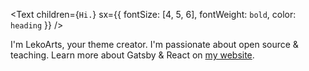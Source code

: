 <Text children={`Hi.`} sx={{ fontSize: [4, 5, 6], fontWeight: `bold`, color: `heading` }} />

I'm LekoArts, your theme creator. I'm passionate about open source & teaching. Learn more about Gatsby & React on [my website](https://www.lekoarts.de?utm_source=minimal-blog&utm_medium=Starter).


<a rel="me" href="https://infosec.exchange/@N3rdyUn1c0rn">
</a>